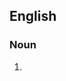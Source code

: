 {{also|phénotypes}}

==English==

===Noun===
{{head|en|noun plural form}}

# {{plural of|phenotype|lang=en}}